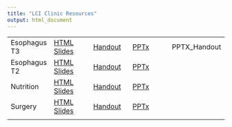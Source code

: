 ```yaml
---
title: "LCI Clinic Resources"
output: html_document
---
```


|  |  |  |  |  |
|--------------|--------------|--------------|--------------|-------------------|
| Esophagus T3 | [HTML Slides](lci_esot3.htm) | [Handout](lci_esot3.html) | [PPTx](lci_esot3.pptx) | PPTX_Handout |
| Esophagus T2 | [HTML Slides](lci_esot2.htm) | [Handout](lci_esot2.html) | [PPTx](lci_esot2.pptx) |  |
| Nutrition | [HTML Slides](lci_nutrition.htm) | [Handout](lci_nutrition.html) | [PPTx](lci_nutrition.pptx) |  |
| Surgery | [HTML Slides](lci_surgery.htm) | [Handout](lci_surgery.html) | [PPTx](lci_surgery.pptx) |  |
|  |  |  |  |  |
